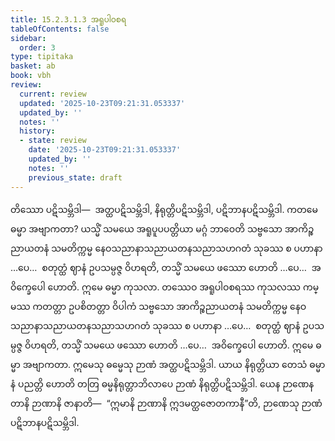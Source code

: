 ```yaml
---
title: 15.2.3.1.3 အရူပါဝစရ
tableOfContents: false
sidebar:
  order: 3
type: tipitaka
basket: ab
book: vbh
review:
  current: review
  updated: '2025-10-23T09:21:31.053337'
  updated_by: ''
  notes: ''
  history:
  - state: review
    date: '2025-10-23T09:21:31.053337'
    updated_by: ''
    notes: ''
    previous_state: draft
---
```



<ReviewStatus review={frontmatter.review} showDetails={true} />

<HypothesisAnnotation frontmatter={frontmatter} />

<DynamicBreadcrumb />

<Division number="739" book="vbh" e="ch" v="30" p="315">

<Paragraph number="2155" book="vbh">
တိဿော ပဋိသမ္ဘိဒါ—  အတ္ထပဋိသမ္ဘိဒါ, နိရုတ္တိပဋိသမ္ဘိဒါ, ပဋိဘာနပဋိသမ္ဘိဒါ.
</Paragraph>

<Paragraph number="2156" book="vbh">
ကတမေ ဓမ္မာ အဗျာကတာ? ယသ္မိံ သမယေ အရူပူပပတ္တိယာ မဂ္ဂံ ဘာဝေတိ သဗ္ဗသော အာကိဉ္စညာယတနံ သမတိက္ကမ္မ နေဝသညာနာသညာယတနသညာသဟဂတံ သုခဿ စ ပဟာနာ …ပေ…  စတုတ္ထံ ဈာနံ ဥပသမ္ပဇ္ဇ ဝိဟရတိ, တသ္မိံ သမယေ ဖဿော ဟောတိ …ပေ…  အဝိက္ခေပေါ ဟောတိ. ဣမေ ဓမ္မာ ကုသလာ. တဿေဝ အရူပါဝစရဿ ကုသလဿ ကမ္မဿ ကတတ္တာ ဥပစိတတ္တာ ဝိပါကံ သဗ္ဗသော အာကိဉ္စညာယတနံ သမတိက္ကမ္မ နေဝသညာနာသညာယတနသညာသဟဂတံ သုခဿ စ ပဟာနာ …ပေ…  စတုတ္ထံ ဈာနံ ဥပသမ္ပဇ္ဇ ဝိဟရတိ, တသ္မိံ သမယေ ဖဿော ဟောတိ …ပေ…  အဝိက္ခေပေါ ဟောတိ. ဣမေ ဓမ္မာ အဗျာကတာ. ဣမေသု ဓမ္မေသု ဉာဏံ အတ္ထပဋိသမ္ဘိဒါ. ယာယ နိရုတ္တိယာ တေသံ ဓမ္မာနံ ပညတ္တိ ဟောတိ တတြ ဓမ္မနိရုတ္တာဘိလာပေ ဉာဏံ နိရုတ္တိပဋိသမ္ဘိဒါ. ယေန ဉာဏေန တာနိ ဉာဏာနိ ဇာနာတိ—  “ဣမာနိ ဉာဏာနိ ဣဒမတ္ထဇောတကာနီ”တိ, ဉာဏေသု ဉာဏံ ပဋိဘာနပဋိသမ္ဘိဒါ.
</Paragraph>
</Division>